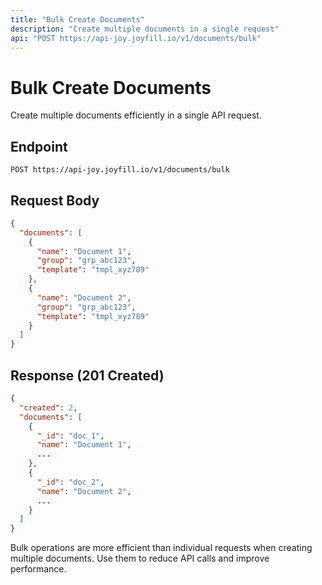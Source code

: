 ```yaml
---
title: "Bulk Create Documents"
description: "Create multiple documents in a single request"
api: "POST https://api-joy.joyfill.io/v1/documents/bulk"
---
```


# Bulk Create Documents

Create multiple documents efficiently in a single API request.

## Endpoint

```
POST https://api-joy.joyfill.io/v1/documents/bulk
```

## Request Body

```json
{
  "documents": [
    {
      "name": "Document 1",
      "group": "grp_abc123",
      "template": "tmpl_xyz789"
    },
    {
      "name": "Document 2",
      "group": "grp_abc123",
      "template": "tmpl_xyz789"
    }
  ]
}
```

## Response (201 Created)

```json
{
  "created": 2,
  "documents": [
    {
      "_id": "doc_1",
      "name": "Document 1",
      ...
    },
    {
      "_id": "doc_2",
      "name": "Document 2",
      ...
    }
  ]
}
```

<Tip>
  Bulk operations are more efficient than individual requests when creating multiple documents. Use them to reduce API calls and improve performance.
</Tip>

